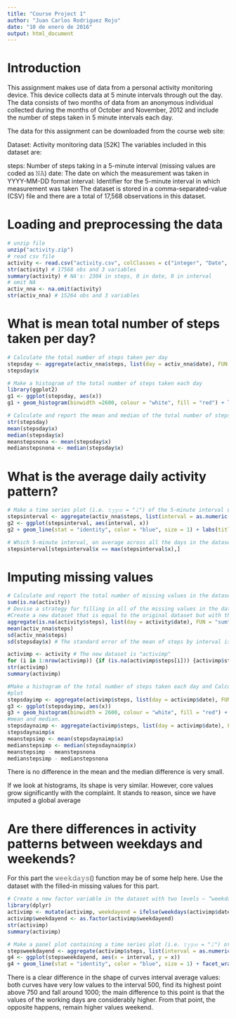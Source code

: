 ```yaml
---
title: "Course Project 1"
author: "Juan Carlos Rodriguez Rojo"
date: "10 de enero de 2016"
output: html_document
---
```

# Introduction

This assignment makes use of data from a personal activity monitoring device. This device collects data at 5 minute intervals through out the day. The data consists of two months of data from an anonymous individual collected during the months of October and November, 2012 and include the number of steps taken in 5 minute intervals each day.

The data for this assignment can be downloaded from the course web site:

Dataset: Activity monitoring data [52K]
The variables included in this dataset are:

steps: Number of steps taking in a 5-minute interval (missing values are coded as 𝙽𝙰)
date: The date on which the measurement was taken in YYYY-MM-DD format
interval: Identifier for the 5-minute interval in which measurement was taken
The dataset is stored in a comma-separated-value (CSV) file and there are a total of 17,568 observations in this dataset.

# Loading and preprocessing the data


```r
# unzip file
unzip("activity.zip")
# read csv file
activity <- read.csv("activity.csv", colClasses = c("integer", "Date", "factor"))
str(activity) # 17568 obs and 3 variables
summary(activity) # NA's: 2304 in steps, 0 in date, 0 in interval
# omit NA
activ_nna <- na.omit(activity)
str(activ_nna) # 15264 obs and 3 variables
```

# What is mean total number of steps taken per day?

```r
# Calculate the total number of steps taken per day
stepsday <- aggregate(activ_nna$steps, list(day = activ_nna$date), FUN = "sum")
stepsday$x

# Make a histogram of the total number of steps taken each day
library(ggplot2)
g1 <- ggplot(stepsday, aes(x))
g1 + geom_histogram(binwidth =2600, colour = "white", fill = "red") + labs(title = "TOTAL NUMBER OF STEPS TAKEN EACH DAY", x = "Steps per day", y = "Frequency")

# Calculate and report the mean and median of the total number of steps taken per day.
str(stepsday)
mean(stepsday$x)
median(stepsday$x)
meanstepsnona <- mean(stepsday$x)
medianstepsnona <- median(stepsday$x)
```

# What is the average daily activity pattern?

```r
# Make a time series plot (i.e. 𝚝𝚢𝚙𝚎 = "𝚕") of the 5-minute interval (x-axis) and the average number of steps taken, averaged across all days (y-axis)
stepsinterval <- aggregate(activ_nna$steps, list(interval = as.numeric(as.character(activ_nna$interval))), FUN = "mean" )
g2 <- ggplot(stepsinterval, aes(interval, x))
g2 + geom_line(stat = "identity", color = "blue", size = 1) + labs(title = "TIME SERIES PLOT OF THE 5-MINUTE INTERVAL", x = "Interval (5-minute)", y = "Average number of steps taken")

# Which 5-minute interval, on average across all the days in the dataset, contains the maximum number of steps?
stepsinterval[stepsinterval$x == max(stepsinterval$x),]
```

# Imputing missing values

```r
# Calculate and report the total number of missing values in the dataset (i.e. the total number of rows with 𝙽𝙰s)
sum(is.na(activity))
# Devise a strategy for filling in all of the missing values in the dataset. The strategy does not need to be sophisticated. For example, you could use the mean/median for that day, or the mean for that 5-minute interval, etc.
#Create a new dataset that is equal to the original dataset but with the missing data filled in.
aggregate(is.na(activity$steps), list(day = activity$date), FUN = "sum") #We see that missing values are concentrated on some days and on those days all steps are lost.
mean(activ_nna$steps)
sd(activ_nna$steps)
sd(stepsday$x) # The standard error of the mean of steps by interval is large. It would be good to find a more refined way to resolve the complaint. As you can see in the last exercise, there are significant differences between weekends and weekdays and there are also significant differences along every day. This would allow a better allocation, but let's simplify, as suggested by the approach of the exercise, imputing the average of the 5-minute intervals.

activimp <- activity # The new dataset is "activimp"
for (i in 1:nrow(activimp)) {if (is.na(activimp$steps[i])) {activimp$steps[i] = stepsinterval[which(activimp$interval[i] == stepsinterval$interval), ]$x}}
str(activimp)
summary(activimp)

#Make a histogram of the total number of steps taken each day and Calculate and report the mean and median total number of steps taken per day. Do these values differ from the estimates from the first part of the assignment? What is the impact of imputing missing data on the estimates of the total daily number of steps?
#plot
stepsdayimp <- aggregate(activimp$steps, list(day = activimp$date), FUN = "sum")
g3 <- ggplot(stepsdayimp, aes(x))
g3 + geom_histogram(binwidth = 2600, colour = "white", fill = "red") + labs(title = "TOTAL NUMBER OF STEPS TAKEN EACH DAY, NA IMPUTED", x = "Steps per day", y = "Frequency")
#mean and median.
stepsdaynaimp <- aggregate(activimp$steps, list(day = activimp$date), FUN = "sum")
stepsdaynaimp$x
meanstepsimp <- mean(stepsdaynaimp$x)
medianstepsimp <- median(stepsdaynaimp$x)
meanstepsimp - meanstepsnona
medianstepsimp - medianstepsnona
```

There is no difference in the mean and the median difference is very small.

If we look at histograms, its shape is very similar. However, core values grow significantly with the complaint. It stands to reason, since we have imputed a global average

# Are there differences in activity patterns between weekdays and weekends?
For this part the 𝚠𝚎𝚎𝚔𝚍𝚊𝚢𝚜() function may be of some help here. Use the dataset with the filled-in missing values for this part.

```r
# Create a new factor variable in the dataset with two levels – “weekday” and “weekend” indicating whether a given date is a weekday or weekend day.
library(dplyr)
activimp <- mutate(activimp, weekdayend = ifelse(weekdays(activimp$date) == "sábado" | weekdays(activimp$date) == "domingo", "Weekend", "Weekday"))
activimp$weekdayend <- as.factor(activimp$weekdayend)
str(activimp)
summary(activimp)

# Make a panel plot containing a time series plot (i.e. 𝚝𝚢𝚙𝚎 = "𝚕") of the 5-minute interval (x-axis) and the average number of steps taken, averaged across all weekday days or weekend days (y-axis). See the README file in the GitHub repository to see an example of what this plot should look like using simulated data.
stepsweekdayend <- aggregate(activimp$steps, list(interval = as.numeric(as.character(activimp$interval)), weekdayend = activimp$weekdayend), FUN = "mean")
g4 <- ggplot(stepsweekdayend, aes(x = interval, y = x))
g4 + geom_line(stat = "identity", color = "blue", size = 1) + facet_wrap(~weekdayend, ncol = 2, nrow = 1) + labs(title = "DIFFERENCES IN ACTIVITY PATTERNS BETWEEN WEEKDAYS AND WEEKENDS", x = "Intervals", y = "Average number of steps")
```

There is a clear difference in the shape of curves interval average values: both curves have very low values to the interval 500, find its highest point above 750 and fall around 1000; the main difference to this point is that the values of the working days are considerably higher. From that point, the opposite happens, remain higher values weekend.


